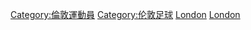 [[Category:倫敦運動員|Category:倫敦運動員]]
[[Category:伦敦足球|Category:伦敦足球]]
[[Category:英格蘭各城鎮足球運動員|London]]
[[Category:英格蘭各郡足球運動員|London]]